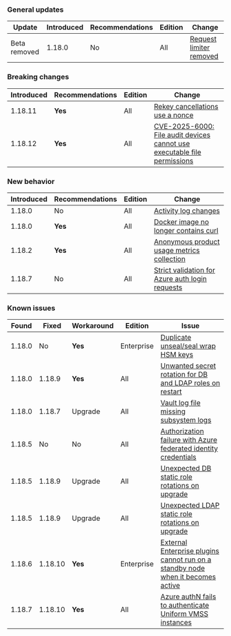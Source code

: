 ### General updates

Update          | Introduced | Recommendations | Edition | Change
--------------- | ---------- |---------------- | ------- | ------
Beta removed    | 1.18.0     | No              | All     | [Request limiter removed](/vault/docs/v1.18.x/updates/important-changes#request-limiter-configuration-removal)

### Breaking changes

Introduced | Recommendations | Edition    | Change
---------- | --------------- | ---------- | ------
1.18.11    | **Yes**         | All        | [Rekey cancellations use a nonce](/vault/docs/v1.18.x/updates/important-changes#rekey-cancel-nonce)
1.18.12    | **Yes**         | All       | [CVE-2025-6000: File audit devices cannot use executable file permissions](/vault/docs/v1.18.x/updates/important-changes#cve-2025-6000)

### New behavior

Introduced | Recommendations | Edition    | Change
---------- | --------------- | ---------- | ------
1.18.0     | No              | All        | [Activity log changes](/vault/docs/v1.18.x/updates/important-changes#default-activity-log-querying-period)
1.18.0     | **Yes**         | All        | [Docker image no longer contains curl](/vault/docs/v1.18.x/updates/important-changes#docker-image-no-longer-contains-curl)
1.18.2     | **Yes**         | All        | [Anonymous product usage metrics collection](/vault/docs/v1.18.x/updates/important-changes#product-usage-reporting)
1.18.7     | No              | All        | [Strict validation for Azure auth login requests](/vault/docs/v1.18.x/updates/important-changes#azure-auth-plugin-requires-resource_group_name-vm_name-and-vmss_name-to-match-the-jwt-claims-on-login)


### Known issues

Found  | Fixed   | Workaround | Edition    | Issue
------ |-------- | ---------- | ---------- | -----
1.18.0 | No      | **Yes**    | Enterprise | [Duplicate unseal/seal wrap HSM keys](/vault/docs/v1.18.x/updates/important-changes#seal-seal-wrapped-duplicate-hsm-keys)
1.18.0 | 1.18.9  | **Yes**    | All        | [Unwanted secret rotation for DB and LDAP roles on restart](/vault/docs/v1.18.x/updates/important-changes#database-and-ldap-secrets-engine-unwanted-secret-rotation-on-backend-restart)
1.18.0 | 1.18.7  | Upgrade    | All        | [Vault log file missing subsystem logs](/vault/docs/v1.18.x/updates/important-changes#vault-log-file-missing-subsystem-logs)
1.18.5 | No      | No         | All        | [Authorization failure with Azure federated identity credentials](/vault/docs/v1.18.x/updates/important-changes#authorization-failures-using-azure-federated-identity-credentials)
1.18.5 | 1.18.9  | Upgrade    | All        | [Unexpected DB static role rotations on upgrade](/vault/docs/v1.18.x/updates/important-changes#database-static-role-rotations-on-upgrade)
1.18.5 | 1.18.9  | Upgrade    | All        | [Unexpected LDAP static role rotations on upgrade](/vault/docs/v1.18.x/updates/important-changes#ldap-static-role-rotations-on-upgrade)
1.18.6 | 1.18.10 | **Yes**    | Enterprise | [External Enterprise plugins cannot run on a standby node when it becomes active](/vault/docs/v1.18.x/updates/important-changes#external-ent-plugins)
1.18.7 | 1.18.10 | **Yes**    | All        | [Azure authN fails to authenticate Uniform VMSS instances](/vault/docs/v1.18.x/updates/important-changes#azure-auth-fails-to-authenticate-uniform-vmss-instances)
